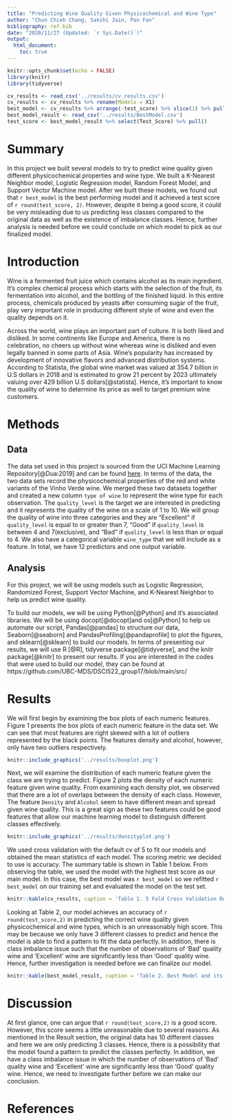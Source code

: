 ```yaml
---
title: "Predicting Wine Quality Given Physicochemical and Wine Type"
author: "Chun Chieh Chang, Sakshi Jain, Pan Fan"
bibliography: ref.bib
date: "2020/11/27 (Updated: `r Sys.Date()`)"
output: 
  html_document:
    toc: true
---
```


```r
knitr::opts_chunk$set(echo = FALSE)
library(knitr)
library(tidyverse)
```

```r
cv_results <- read_csv('../results/cv_results.csv')
cv_results <- cv_results %>% rename(Models = X1)
best_model <- cv_results %>% arrange(-test_score) %>% slice(1) %>% pull(Models)
best_model_result <- read_csv('../results/BestModel.csv')
test_score <- best_model_result %>% select(Test_Score) %>% pull()
```

# Summary
In this project we built several models to try to predict wine quality given different physicochemical properties and wine type. We built a K-Nearest Neighbor model, Logistic Regression model, Random Forest Model, and Support Vector Machine model. After we built these models, we found out that `r best_model` is the best performing model and it achieved a test score of `r round(test_score, 2)`. However, despite it being a good score, it could be very misleading due to us predicting less classes compared to the original data as well as the existence of imbalance classes. Hence, further analysis is needed before we could conclude on which model to pick as our finalized model. 

# Introduction

Wine is a fermented fruit juice which contains alcohol as its main ingredient. It’s complex chemical process which starts with the selection of the fruit, its fermentation into alcohol, and the bottling of the finished liquid. In this entire process, chemicals produced by yeasts after consuming sugar of the fruit, play very important role in producing different style of wine and even the quality depends on it.

Across the world, wine plays an important part of culture. It is both liked and disliked. In some continents like Europe and America, there is no celebration, no cheers up without wine whereas wine is disliked and even legally banned in some parts of Asia. Wine’s popularity has increased by development of innovative flavors and advanced distribution systems. According to Statista, the global wine market was valued at 354.7 billion in U.S dollars in 2018 and is estimated to grow 21 percent by 2023 ultimately valuing over 429 billion U.S dollars[@statista]. Hence, it’s important to know the quality of wine to determine its price as well to target premium wine customers.

# Methods

## Data

The data set used in this project is sourced from the UCI Machine Learning Repository[@Dua:2019] and can be found [here](https://archive.ics.uci.edu/ml/datasets/Wine+Quality). In terms of the data, the two data sets record the physicochemical properties of the red and white variants of the Vinho Verde wine. We merged these two datasets together and created a new column `type of wine` to represent the wine type for each observation. The `quality_level` is the target we are interested in predicting and it represents the quality of the wine on a scale of 1 to 10. We will group the quality of wine into three categories and they are "Excellent" if `quality_level` is equal to or greater than 7, "Good" if `quality_level` is between 4 and 7(exclusive), and "Bad" if `quality_level` is less than or equal to 4. We also have a categorical variable `wine_type` that we will include as a feature. In total, we have 12 predictors and one output variable.

## Analysis

For this project, we will be using models such as Logistic Regression, Randomized Forest, Support Vector Machine, and K-Nearest Neighbor to help us predict wine quality.

To build our models, we will be using Python[@Python] and it's associated libraries. We will be using docopt[@docopt]and os[@Python] to help us automate our script, Pandas[@pandas] to structure our data, Seaborn[@seaborn] and PandasProfiling[@pandaprofile] to plot the figures, and sklearn[@sklearn] to build our models. In terms of presenting our results, we will use R [@R], tidyverse package[@tidyverse], and the knitr package[@knitr] to present our results. If you are interested in the codes that were used to build our model, they can be found at https://github.com/UBC-MDS/DSCI522_group17/blob/main/src/





# Results

We will first begin by examining the box plots of each numeric features. Figure 1 presents the box plots of each numeric feature in the data set. We can see that most features are right skewed with a lot of outliers represented by the black points. The features density and alcohol, however, only have two outliers respectively.
```r
knitr::include_graphics('../results/boxplot.png')
```

Next, we will examine the distribution of each numeric feature given the class we are trying to predict. Figure 2 plots the density of each numeric feature given wine quality. From examining each density plot, we observed that there are a lot of overlaps between the density of each class. However, The feature `Density` and `Alcohol` seem to have different mean and spread given wine quality. This is a great sign as these two features could be good features that allow our machine learning model to distinguish different classes effectively. 

```r
knitr::include_graphics('../results/densityplot.png')
```






We used cross validation with the default cv of 5 to fit our models and obtained the mean statistics of each model. The scoring metric we decided to use is accuracy. The summary table is shown in Table 1 below. From observing the table, we used the model with the highest test score as our main model. In this case, the best model was `r best_model` so we refitted `r best_model` on our training set and evaluated the model on the test set. 

```r
knitr::kable(cv_results, caption = 'Table 1. 5 Fold Cross Validation Results')
```


Looking at Table 2, our model achieves an accuracy of `r round(test_score,2)` in predicting the correct wine quality given physicochemical and wine types, which is an unreasonably high score. This may be because we only have 3 different classes to predict and hence the model is able to find a pattern to fit the data perfectly. In addition, there is class imbalance issue such that the number of observations of 'Bad' quality wine and 'Excellent' wine are significantly less than 'Good' quality wine. Hence, further investigation is needed before we can finalize our model. 

```r
knitr::kable(best_model_result, caption = 'Table 2. Best Model and its Score on Test Set')
```

# Discussion

At first glance, one can argue that `r round(test_score,2)` is a good score. However, this score seems a little unreasonable due to several reasons. As mentioned in the Result section, the original data has 10 different classes and here we are only predicting 3 classes. Hence, there is a possibility that the model found a pattern to predict the classes perfectly. In addition, we have a class imbalance issue in which the number of observations of 'Bad' quality wine and 'Excellent' wine are significantly less than 'Good' quality wine. Hence, we need to investigate further before we can make our conclusion.

# References